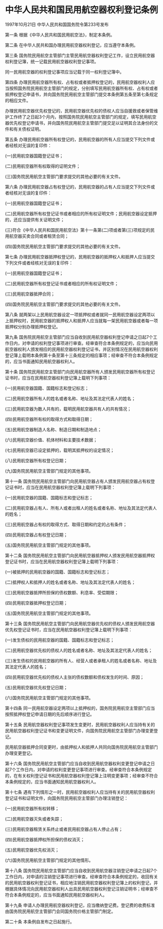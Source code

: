 # 中华人民共和国民用航空器权利登记条例

1997年10月21日 中华人民共和国国务院令第233号发布　

  

第一条 根据《中华人民共和国民用航空法》，制定本条例。

第二条 在中华人民共和国办理民用航空器权利登记，应当遵守本条例。

第三条 国务院民用航空主管部门主管民用航空器权利登记工作，设立民用航空器权利登记簿，统一记载民用航空器权利登记事项。

同一民用航空器的权利登记事项应当记载于同一权利登记簿中。

第四条 办理民用航空器所有权、占有权或者抵押权登记的，民用航空器权利人应当按照国务院民用航空主管部门的规定，分别填写民用航空器所有权、占有权或者抵押权登记申请书，并向国务院民用航空主管部门提交本条例第五条至第七条规定的相应文件。

办理民用航空器优先权登记的，民用航空器优先权的债权人应当自援救或者保管维护工作终了之日起3个月内，按照国务院民用航空主管部门的规定，填写民用航空器优先权登记申请书，并向国务院民用航空主管部门提交足以证明其合法身份的文件和有关债权证明。

第五条 办理民用航空器所有权登记的，民用航空器的所有人应当提交下列文件或者经核对无误的复印件：

(一)民用航空器国籍登记证书；

(二)民用航空器所有权取得的证明文件；

(三)国务院民用航空主管部门要求提交的其他必要的有关文件。

第六条 办理民用航空器占有权登记的，民用航空器的占有人应当提交下列文件或者经核对无误的复印件：

(一)民用航空器国籍登记证书；

(二)民用航空器所有权登记证书或者相应的所有权证明文件；民用航空器设定抵押的，还应当提供有关证明文件；

(三)符合《中华人民共和国民用航空法》第十一条第(二)项或者第(三)项规定的民用航空器买卖合同或者租赁合同；

(四)国务院民用航空主管部门要求提交的其他必要的有关文件。

第七条 办理民用航空器抵押权登记的，民用航空器的抵押权人和抵押人应当提交下列文件或者经核对无误的复印件：

(一)民用航空器国籍登记证书；

(二)民用航空器所有权登记证书或者相应的所有权证明文件；

(三)民用航空器抵押合同；

(四)国务院民用航空主管部门要求提交的其他必要的有关文件。

第八条 就两架以上民用航空器设定一项抵押权或者就同一民用航空器设定两项以上抵押权时，民用航空器的抵押权人和抵押人应当就每一架民用航空器或者每一项抵押权分别办理抵押权登记。

第九条 国务院民用航空主管部门应当自收到民用航空器权利登记申请之日起7个工作日内，对申请的权利登记事项进行审查。经审查符合本条例规定的，应当向民用航空器权利人颁发相应的民用航空器权利登记证书，并区别情况在民用航空器权利登记簿上载明本条例第十条至第十三条规定的相应事项；经审查不符合本条例规定的，应当书面通知民用航空器权利人。

第十条 国务院民用航空主管部门向民用航空器所有人颁发民用航空器所有权登记证书时，应当在民用航空器权利登记簿上载明下列事项：

(一)民用航空器国籍、国籍标志和登记标志；

(二)民用航空器所有人的姓名或者名称、地址及其法定代表人的姓名；

(三)民用航空器为数人共有的，载明民用航空器共有人的共有情况；

(四)民用航空器所有权的取得方式和取得日期；

(五)民用航空器制造人名称、制造日期和制造地点；

(六)民用航空器价值、机体材料和主要技术数据；

(七)民用航空器已设定抵押的，载明其抵押权的设定情况；

(八)民用航空器所有权登记日期；

(九)国务院民用航空主管部门规定的其他事项。

第十一条 国务院民用航空主管部门向民用航空器占有人颁发民用航空器占有权登记证书时，应当在民用航空器权利登记簿上载明下列事项：

(一)民用航空器的国籍、国籍标志和登记标志；

(二)民用航空器占有人、所有人或者出租人的姓名或者名称、地址及其法定代表人的姓名；

(三)民用航空器占有权的取得方式、取得日期和约定的占有条件；

(四)民用航空器占有权登记日期；

(五)国务院民用航空主管部门规定的其他事项。

第十二条 国务院民用航空主管部门向民用航空器抵押权人颁发民用航空器抵押权登记证书时，应当在民用航空器权利登记簿上载明下列事项：

(一)被抵押的民用航空器的国籍、国籍标志和登记标志；

(二)抵押权人和抵押人的姓名或者名称、地址及其法定代表人的姓名；

(三)民用航空器抵押所担保的债权数额、利息率、受偿期限；

(四)民用航空器抵押权登记日期；

(五)国务院民用航空主管部门规定的其他事项。

第十三条 国务院民用航空主管部门向民用航空器优先权的债权人颁发民用航空器优先权登记证书时，应当在民用航空器权利登记簿上载明下列事项：

(一)发生债权的民用航空器的国籍、国籍标志和登记标志；

(二)民用航空器优先权的债权人的姓名或者名称、地址及其法定代表人的姓名；

(三)发生债权的民用航空器的所有人、经营人或者承租人的姓名或者名称、地址及其法定代表人的姓名；

(四)民用航空器优先权的债权人主张的债权数额和债权发生的时间、原因；

(五)民用航空器优先权登记日期；

(六)国务院民用航空主管部门规定的其他事项。

第十四条 同一民用航空器设定两项以上抵押权的，国务院民用航空主管部门应当按照抵押权登记申请日期的先后顺序进行登记。

第十五条 民用航空器权利登记事项发生变更时，民用航空器权利人应当持有关的民用航空器权利登记证书和变更证明文件，向国务院民用航空主管部门办理变更登记。

民用航空器抵押合同变更时，由抵押权人和抵押人共同向国务院民用航空主管部门办理变更登记。

第十六条 国务院民用航空主管部门应当自收到民用航空器权利变更登记申请之日起7个工作日内，对申请的权利变更登记事项进行审查。经审查符合本条例规定的，在有关权利登记证书和民用航空器权利登记簿上注明变更事项；经审查不符合本条例规定的，应当书面通知民用航空器权利人。

第十七条 遇有下列情形之一时，民用航空器权利人应当持有关的民用航空器权利登记证书和证明文件，向国务院民用航空主管部门办理注销登记：

(一)民用航空器所有权转移；

(二)民用航空器灭失或者失踪；

(三)民用航空器租赁关系终止或者民用航空器占有人停止占有；

(四)民用航空器抵押权所担保的债权消灭；

(五)民用航空器优先权消灭；

(六)国务院民用航空主管部门规定的其他情形。

第十八条 国务院民用航空主管部门应当自收到民用航空器注销登记申请之日起7个工作日内，对申请的注销登记事项进行审查。经审查符合本条例规定的，收回有关的民用航空器权利登记证书，相应地注销民用航空器权利登记簿上的权利登记，并根据具体情况向民用航空器权利人出具民用航空器权利登记注销证明书；经审查不符合本条例规定的，应当书面通知民用航空器权利人。

第十九条 申请人办理民用航空器权利登记，应当缴纳登记费。登记费的收费标准由国务院民用航空主管部门会同国务院价格主管部门制定。

第二十条 本条例自发布之日起施行。